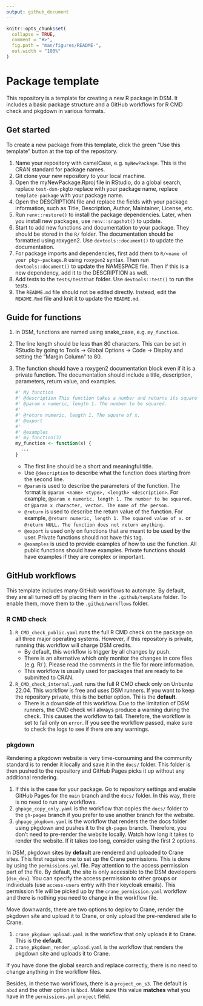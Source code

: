 ```yaml
---
output: github_document
---
```


<!-- README.md is generated from README.Rmd. Please edit that file -->

```r
knitr::opts_chunk$set(
  collapse = TRUE,
  comment = "#>",
  fig.path = "man/figures/README-",
  out.width = "100%"
)
```

# Package template
This repository is a template for creating a new R package
in DSM. It includes a basic package structure and a GitHub
workflows for R CMD check and pkgdown in various formats.

## Get started
To create a new package from this template, click the green
"Use this template" button at the top of the repository.

1. Name your repository with camelCase, e.g. `myNewPackage`.
   This is the CRAN standard for package names.
2. Git clone your new repository to your local machine.
3. Open the myNewPackage.Rproj file in RStudio, do a global
   search,
  replace `test-dsm-pkg`to replace with your package name,
  replace `template-package` with your package name.
4. Open the DESCRIPTION file and replace the fields with
   your package information, such as Title, Description,
    Author, Maintainer, License, etc.
5. Run 
    `renv::restore()`
    to install the package dependencies. Later, when you
    install new packages, use `renv::snapshot()` to update.
6. Start to add new functions and documentation to your
   package. They should be stored in the `R/` folder. 
   The documentation should be formatted using roxygen2.
   Use `devtools::document()` to update the documentation.
7. For package imports and dependencies, first add them to 
   `R/<name of your pkg>-package.R` using `roxygen2` syntax.
   Then run `devtools::document()` to update the NAMESPACE file.
   Then if this is a new dependency, add it to the DESCRIPTION
   as well.
8. Add tests to the `tests/testthat` folder. Use `devtools::test()`
    to run the tests.
9. The `README.md` file should not be edited directly. Instead,
    edit the `README.Rmd` file and knit it to update the `README.md`.

## Guide for functions
1. In DSM, functions are named using snake_case, e.g. `my_function`.
2. The line length should be less than 80 characters. This can be set in 
   RStudio by going to Tools -> Global Options -> Code -> Display and 
   setting the "Margin Column" to 80.
3. The function should have a roxygen2 documentation block even if it is
   a private function. The documentation should include a title, description,
   parameters, return value, and examples. 
    
    ```r
    #' My function
    #' @description This function takes a number and returns its square.
    #' @param x numeric, length 1. The number to be squared.
    #'
    #' @return numeric, length 1. The square of x.
    #' @export
    #'
    #' @examples
    #' my_function(3)
    my_function <- function(x) {
      ...
    }
    ```
    
    - The first line should be a short and meaningful title.
    - Use `@description` to describe what the function does starting from
      the second line.
    - `@param` is used to describe the parameters of the function. 
      The format is `@param <name> <type>, <length> <description>`.
      For example, `@param x numeric, length 1. The number to be squared.` or
      `@param x character, vector. The name of the person.`
    - `@return` is used to describe the return value of the function.
       For example, `@return numeric, length 1. The squared value of x.` or
       `@return NULL. The function does not return anything.`
    - `@export` is used only on functions that are meant to be used by the
       user. Private functions should not have this tag.
    - `@examples` is used to provide examples of how to use the function.
       All public functions should have examples. Private functions should
       have examples if they are complex or important.
    
## GitHub workflows
This template includes many GitHub workflows to automate. 
By default, they are all turned off by placing them in the
`.github/template` folder. To enable them, move them to the
`.github/workflows` folder.

### R CMD check
1. `R_CMD_check_public.yaml` runs the full R CMD check on the
   package on all three major operating systems. However, if 
   this repository is private, running this workflow will
   charge DSM credits. 
   - By default, this workflow is trigger by all changes by push.
   - There is an alternative which only monitor the changes
     in core files (e.g. R/ ). Please read the comments in the
      file for more information.
   - This workflow is usually used for packages that are
     ready to be submitted to CRAN.
2. `R_CMD_check_internal.yaml` runs the full R CMD check only 
    on Unbuntu 22.04. This workflow is free and uses DSM
    runners. If you want to keep the repository private, 
    this is the better option. Thi is the **default**.
    - There is a downside of this workflow. Due to the 
      limitation of DSM runners, the CMD check will always
      produce a warning during the check. This causes the
      workflow to fail. Therefore, the workflow is set to
      fail only on `error`. If you see the workflow passed,
      make sure to check the logs to see if there are any
      warnings.

### pkgdown
Rendering a pkgdown website is very time-consuming and 
the community standard is to render it locally and 
save it in the `docs/` folder. This folder is then
pushed to the repository and GitHub Pages picks it up
without any additional rendering.

1. If this is the case for your package. Go to repository
   settings and enable GitHub Pages for the `main` branch
    and the `docs/` folder. In this way, there is no need
    to run any workflows.
2. `ghpage_copy_only.yaml` is the workflow that copies the
   `docs/` folder to the `gh-pages` branch if you 
   prefer to use another branch for the website.
3. `ghpage_pkgdown.yaml` is the workflow that renders the
   the docs folder using pkgdown and pushes it to the
    `gh-pages` branch. Therefore, you don't need to 
    pre-render the website locally. Watch how long 
    it takes to render the website. If it takes too long,
    consider using the first 2 options.

In DSM, pkgdown sites by **default** are rendered and uploaded
to Crane sites. This first requires one to set up
the Crane permissions. This is done by using the 
`permissions.yml` file. Pay attention to the access 
permission part of the file. By default, the site is 
only accessible to the DSM developers (`dsm_dev`). 
You can specify the access permission to other groups 
or individuals (use `access-users` entry with their keycloak emails).
This permission file will be picked up by the `crane_permission.yaml`
workflow and there is nothing you need to change in the workflow file.

Move downwards, there are two options to deploy to Crane, 
render the pkgdown site and upload it to Crane, or only
upload the pre-rendered site to Crane. 

1. `crane_pkgdown_upload.yaml` is the workflow that 
   only uploads it to Crane. This is the **default**.
2. `crane_pkgdown_render_upload.yaml` is the workflow that
   renders the pkgdown site and uploads it to Crane.
  
If you have done the global search and replace correctly,
there is no need to change anything in the workflow files.

Besides, in these two workflows, there is a `project_on_s3`.
The default is `abcd` and the other option is `hbcd`. Make 
sure this value **matches** what you have in the `permissions.yml` 
`project` field.
